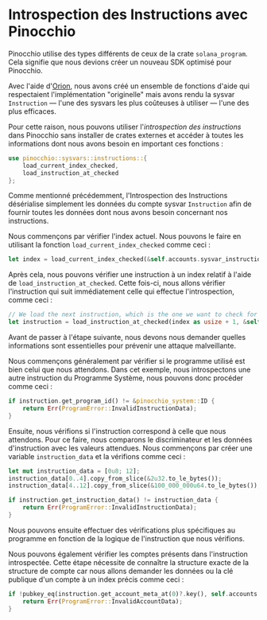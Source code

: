
# Introspection des Instructions avec Pinocchio

Pinocchio utilise des types différents de ceux de la crate `solana_program`. Cela signifie que nous devions créer un nouveau SDK optimisé pour Pinocchio.

Avec l'aide d'[Orion](https://x.com/BasedOrion_), nous avons créé un ensemble de fonctions d'aide qui respectaient l'implémentation "originelle" mais avons rendu la sysvar `Instruction` — l'une des sysvars les plus coûteuses à utiliser — l'une des plus efficaces.

Pour cette raison, nous pouvons utiliser l'*introspection des instructions* dans Pinocchio sans installer de crates externes et accéder à toutes les informations dont nous avons besoin en important ces fonctions :

```rust
use pinocchio::sysvars::instructions::{
    load_current_index_checked, 
    load_instruction_at_checked
}; 
```

<ArticleSection name="Comment utiliser l'Introspection" id="how-to-use-introspection" level="h2" />

Comme mentionné précédemment, l'Introspection des Instructions désérialise simplement les données du compte sysvar `Instruction` afin de fournir toutes les données dont nous avons besoin concernant nos instructions.

Nous commençons par vérifier l'index actuel. Nous pouvons le faire en utilisant la fonction `load_current_index_checked` comme ceci :

```rust
let index = load_current_index_checked(&self.accounts.sysvar_instructions)?;
```

Après cela, nous pouvons vérifier une instruction à un index relatif à l'aide de `load_instruction_at_checked`. Cette fois-ci, nous allons vérifier l'instruction qui suit immédiatement celle qui effectue l'introspection, comme ceci :

```rust
// We load the next instruction, which is the one we want to check for the correct input.
let instruction = load_instruction_at_checked(index as usize + 1, &self.accounts.sysvar_instructions)?;
```

Avant de passer à l'étape suivante, nous devons nous demander quelles informations sont essentielles pour prévenir une attaque malveillante.

Nous commençons généralement par vérifier si le programme utilisé est bien celui que nous attendons. Dans cet exemple, nous introspectons une autre instruction du Programme Système, nous pouvons donc procéder comme ceci :

```rust
if instruction.get_program_id() != &pinocchio_system::ID {
    return Err(ProgramError::InvalidInstructionData);
}
```

Ensuite, nous vérifions si l'instruction correspond à celle que nous attendons. Pour ce faire, nous comparons le discriminateur et les données d'instruction avec les valeurs attendues. Nous commençons par créer une variable  `instruction_data` et la vérifions comme ceci :

```rust
let mut instruction_data = [0u8; 12];
instruction_data[0..4].copy_from_slice(&2u32.to_le_bytes());
instruction_data[4..12].copy_from_slice(&100_000_000u64.to_le_bytes());

if instruction.get_instruction_data() != instruction_data {
    return Err(ProgramError::InvalidInstructionData);
}
```

Nous pouvons ensuite effectuer des vérifications plus spécifiques au programme en fonction de la logique de l'instruction que nous vérifions.

Nous pouvons également vérifier les comptes présents dans l'instruction introspectée. Cette étape nécessite de connaître la structure exacte de la structure de compte car nous allons demander les données ou la clé publique d'un compte à un index précis comme ceci :

```rust
if !pubkey_eq(instruction.get_account_meta_at(0)?.key(), self.accounts.from.key()) {
    return Err(ProgramError::InvalidAccountData);
}
```
